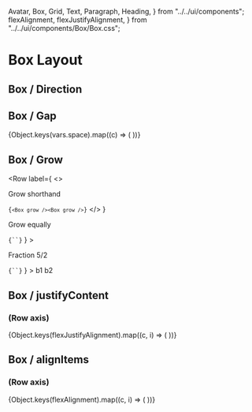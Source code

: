   Avatar,
  Box,
  Grid,
  Text,
  Paragraph,
  Heading,
} from "../../ui/components";
  flexAlignment,
  flexJustifyAlignment,
} from "../../ui/components/Box/Box.css";

<Meta title="Style Guide/Layout" />

# Box Layout

## Box / Direction

<Row label="Column (default)">
  <Box border="strong" padding="sm" gap="md" direction="column">
    <Square />
    <Square />
    <Square />
  </Box>
</Row>

<Row label="Row">
  <Box border="strong" padding="sm" gap="md" direction="row">
    <Square />
    <Square />
    <Square />
  </Box>
</Row>

## Box / Gap

<Box>
  {Object.keys(vars.space).map((c) => (
    <Row key={c} label={c}>
      <Box direction="row" border="strong" padding="sm" gap={c}>
        <Square />
        <Square />
        <Square />
      </Box>
    </Row>
  ))}
</Box>

## Box / Grow

<Row
  label={
    <>
      <p>Grow shorthand</p>
      <code>{`<Box grow /><Box grow />`}</code>
    </>
  }
>
  <Box gap="md">
    <Box direction="row" border="strong">
      <Box padding="sm" borderRight="strong" grow></Box>
      <Box padding="sm" centerContent={true}></Box>
    </Box>
  </Box>
</Row>
<Row
  label={
    <>
      <p>Grow equally</p>
      <code>{`<Box grow /><Box grow />`}</code>
    </>
  }
>
  <Box gap="md">
    <Box direction="row" border="strong">
      <Box grow padding="sm" borderRight="strong"></Box>
      <Box grow padding="sm" centerContent={true}></Box>
    </Box>
  </Box>
</Row>
<Row
  label={
    <>
      <p>Fraction 5/2 </p>
      <code>{`<Box grow="x5"><Box grow="x2" />`}</code>
    </>
  }
>
  <Box gap="md">
    <Box direction="row" border="strong">
      <Box grow={"x4"} padding="sm" borderRight="strong">
        b1
      </Box>
      <Box grow={"x2"} padding="sm" centerContent={true}>
        b2
      </Box>
    </Box>
  </Box>
</Row>

## Box / justifyContent

### (Row axis)

<Box>
  {Object.keys(flexJustifyAlignment).map((c, i) => (
    <Row key={c} label={c}>
      <Box
        padding="sm"
        gap="sm"
        aspectRatio="3/1"
        direction="row"
        border="strong"
        justifyContent={c}
      >
        <Square />
        <Square />
      </Box>
    </Row>
  ))}
</Box>

## Box / alignItems

### (Row axis)

<Box>
  {Object.keys(flexAlignment).map((c, i) => (
    <Row key={c} label={c}>
      <Box
        padding="sm"
        gap="sm"
        direction="row"
        aspectRatio="3/1"
        border="strong"
        alignItems={c}
      >
        <Square />
        <Square />
      </Box>
    </Row>
  ))}
</Box>
